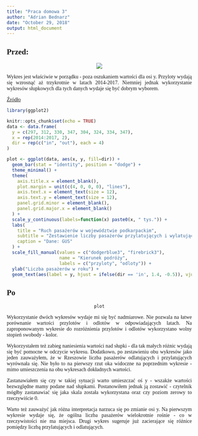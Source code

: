 ```yaml
---
title: "Praca domowa 3"
author: "Adrian Bednarz"
date: "October 29, 2018"
output: html_document
---
```


<style>
  body {
    font-family: Calibri Light;
    text-align: justify;
  }
</style>

## Przed:
<center>
![](ruch.png)
</center>

Wykres jest właściwie w porządku - poza oszukaniem wartości dla osi y. Przyloty wydają się wzrosnąć aż trzykrotnie w latach 2014-2017. Niemniej jednak wykorzystanie wykresów słupkowych dla tych danych wydaje się być dobrym wyborem.

[Źródło](http://rzeszow.stat.gov.pl/infografiki-us/infografika-swieto-lotnictwa,66,1.html)

```r
library(ggplot2)

knitr::opts_chunk$set(echo = TRUE)
data <- data.frame(
  y = c(297, 312, 330, 347, 304, 324, 334, 347),
  x = rep(2014:2017, 2),
  dir = rep(c("in", "out"), each = 4)
)

plot <- ggplot(data, aes(x, y, fill=dir)) + 
  geom_bar(stat = "identity", position = "dodge") + 
  theme_minimal() +
  theme(
    axis.title.x = element_blank(),
    plot.margin = unit(c(4, 0, 0, 0), "lines"),
    axis.text.x = element_text(size = 12),
    axis.text.y = element_text(size = 12),
    panel.grid.minor = element_blank(),
    panel.grid.major.x = element_blank()
  ) +
  scale_y_continuous(labels=function(x) paste0(x, " tys.")) + 
  labs(
    title = "Ruch pasażerów w województwie podkarpackim",
    subtitle = "Zestawienie liczby pasażerów przylatujących i wylatujących w latach 2014-2017",
    caption = "Dane: GUS"
  ) + 
  scale_fill_manual(values = c("dodgerblue3", "firebrick3"), 
                    name = "Kierunek podróży",
                    labels = c("przyloty", "odloty")) +
  ylab("Liczba pasażerów w roku") +
  geom_text(aes(label = y, hjust = ifelse(dir == 'in', 1.4, -0.5)), vjust = -0.25)
```

## Po
<center>
```r
plot
```
</center>

Wykorzystanie dwóch wykresów wydaje mi się być nadmiarowe. Nie pozwala na łatwe porównanie wartości przylotów i odlotów w odpowiadających latach. Na zaproponowanym wykresie do rozróżnienia przylotów i odlotów wykorzystano wolny stopień swobody - kolor. 

Wykorzystałem też zabieg naniesienia wartości nad słupki - dla tak małych różnic wydają się być pomocne w odczycie wykresu. Dodatkowo, po zestawieniu obu wykresów jako jeden zauważyłem, że w Rzeszowie liczba pasażerów odlatujących i przylatujących wyrównała się. Nie było to na pierwszy rzut oka widoczne na poprzednim wykresie - mimo umieszczenia na obu wykresach dokładnych wartości. 

Zastanawiałem się czy w takiej sytuacji warto umieszczać oś y - wszakże wartości bezwzględne mamy podane nad słupkami. Postanowiłem jednak ją zostawić - czytelnik mógłby zastanawiać się jaka skala została wykorzystana oraz czy poziom zerowy to rzeczywiście 0.

Warto też zauważyć jak różna interpretacja narzuca się po zmianie osi y. Na pierwszym wykresie wydaje się, że ogólna liczba pasażerów wielokrotnie rośnie - co w rzeczywistości nie ma miejsca. Drugi wykres sugeruje już zacierające się różnice pomiędzy liczbą przylatujących i odlatujących.